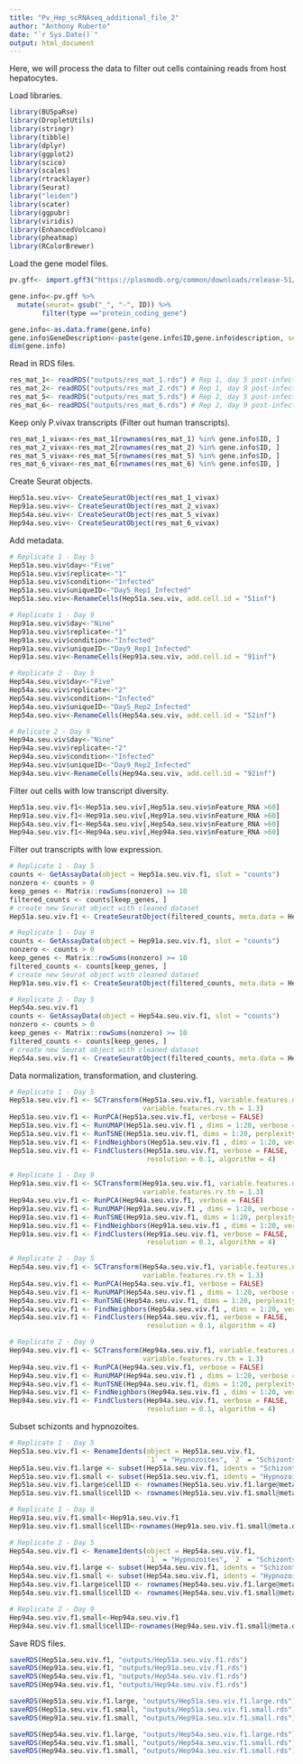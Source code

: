 ```yaml
---
title: "Pv_Hep_scRNAseq_additional_file_2"
author: "Anthony Ruberto"
date: "`r Sys.Date()`"
output: html_document
---
```


Here, we will process the data to filter out cells containing reads from host hepatocytes.

Load libraries.
```r
library(BUSpaRse)
library(DropletUtils)
library(stringr)
library(tibble)
library(dplyr)
library(ggplot2)
library(scico)
library(scales)
library(rtracklayer)
library(Seurat)
library("leiden")
library(scater)
library(ggpubr)
library(viridis)
library(EnhancedVolcano)
library(pheatmap)
library(RColorBrewer)
```

Load the gene model files.
```r
pv.gff<- import.gff3("https://plasmodb.org/common/downloads/release-51/PvivaxP01/gff/data/PlasmoDB-51_PvivaxP01.gff") # update with new PlasmoDB updates.

gene.info<-pv.gff %>% 
  mutate(seurat= gsub("_", "-", ID)) %>%
        filter(type =="protein_coding_gene") 

gene.info<-as.data.frame(gene.info)
gene.info$GeneDescription<-paste(gene.info$ID,gene.info$description, sep = "::")
dim(gene.info)
```

Read in RDS files.
```r
res_mat_1<- readRDS("outputs/res_mat_1.rds") # Rep 1, day 5 post-infection
res_mat_2<- readRDS("outputs/res_mat_2.rds") # Rep 1, day 9 post-infection
res_mat_5<- readRDS("outputs/res_mat_5.rds") # Rep 2, day 5 post-infection
res_mat_6<- readRDS("outputs/res_mat_6.rds") # Rep 2, day 9 post-infection
```

Keep only P.vivax transcripts (Filter out human transcripts).
```r
res_mat_1_vivax<-res_mat_1[rownames(res_mat_1) %in% gene.info$ID, ]
res_mat_2_vivax<-res_mat_2[rownames(res_mat_2) %in% gene.info$ID, ]
res_mat_5_vivax<-res_mat_5[rownames(res_mat_5) %in% gene.info$ID, ]
res_mat_6_vivax<-res_mat_6[rownames(res_mat_6) %in% gene.info$ID, ]
```

Create Seurat objects.
```r
Hep51a.seu.viv<- CreateSeuratObject(res_mat_1_vivax)
Hep91a.seu.viv<- CreateSeuratObject(res_mat_2_vivax)
Hep54a.seu.viv<- CreateSeuratObject(res_mat_5_vivax)
Hep94a.seu.viv<- CreateSeuratObject(res_mat_6_vivax)
```

Add metadata.
```r

# Replicate 1 - Day 5
Hep51a.seu.viv$day<-"Five"
Hep51a.seu.viv$replicate<-"1"
Hep51a.seu.viv$condition<-"Infected"
Hep51a.seu.viv$uniqueID<-"Day5_Rep1_Infected"
Hep51a.seu.viv<-RenameCells(Hep51a.seu.viv, add.cell.id = "51inf")

# Replicate 1 - Day 9
Hep91a.seu.viv$day<-"Nine"
Hep91a.seu.viv$replicate<-"1"
Hep91a.seu.viv$condition<-"Infected"
Hep91a.seu.viv$uniqueID<-"Day9_Rep1_Infected"
Hep91a.seu.viv<-RenameCells(Hep91a.seu.viv, add.cell.id = "91inf")

# Replicate 2 - Day 5
Hep54a.seu.viv$day<-"Five"
Hep54a.seu.viv$replicate<-"2"
Hep54a.seu.viv$condition<-"Infected"
Hep54a.seu.viv$uniqueID<-"Day5_Rep2_Infected"
Hep54a.seu.viv<-RenameCells(Hep54a.seu.viv, add.cell.id = "52inf")

# Relicate 2 - Day 9
Hep94a.seu.viv$day<-"Nine"
Hep94a.seu.viv$replicate<-"2"
Hep94a.seu.viv$condition<-"Infected"
Hep94a.seu.viv$uniqueID<-"Day9_Rep2_Infected"
Hep94a.seu.viv<-RenameCells(Hep94a.seu.viv, add.cell.id = "92inf")
```

Filter out cells with low transcript diversity.
```r
Hep51a.seu.viv.f1<-Hep51a.seu.viv[,Hep51a.seu.viv$nFeature_RNA >60]
Hep91a.seu.viv.f1<-Hep91a.seu.viv[,Hep91a.seu.viv$nFeature_RNA >60]
Hep54a.seu.viv.f1<-Hep54a.seu.viv[,Hep54a.seu.viv$nFeature_RNA >60]
Hep94a.seu.viv.f1<-Hep94a.seu.viv[,Hep94a.seu.viv$nFeature_RNA >60]
```

Filter out transcripts with low expression.
```r
# Replicate 1 - Day 5
counts <- GetAssayData(object = Hep51a.seu.viv.f1, slot = "counts")
nonzero <- counts > 0
keep_genes <- Matrix::rowSums(nonzero) >= 10
filtered_counts <- counts[keep_genes, ]
# create new Seurat object with cleaned dataset
Hep51a.seu.viv.f1 <- CreateSeuratObject(filtered_counts, meta.data = Hep51a.seu.viv.f1@meta.data)

# Replicate 1 - Day 9
counts <- GetAssayData(object = Hep91a.seu.viv.f1, slot = "counts")
nonzero <- counts > 0
keep_genes <- Matrix::rowSums(nonzero) >= 10
filtered_counts <- counts[keep_genes, ]
# create new Seurat object with cleaned dataset
Hep91a.seu.viv.f1 <- CreateSeuratObject(filtered_counts, meta.data = Hep91a.seu.viv.f1@meta.data)

# Replicate 2 - Day 5
Hep54a.seu.viv.f1
counts <- GetAssayData(object = Hep54a.seu.viv.f1, slot = "counts")
nonzero <- counts > 0
keep_genes <- Matrix::rowSums(nonzero) >= 10
filtered_counts <- counts[keep_genes, ]
# create new Seurat object with cleaned dataset
Hep54a.seu.viv.f1 <- CreateSeuratObject(filtered_counts, meta.data = Hep54a.seu.viv.f1@meta.data)
```

Data normalization, transformation, and clustering.
```r
# Replicate 1 - Day 5
Hep51a.seu.viv.f1 <- SCTransform(Hep51a.seu.viv.f1, variable.features.n = NULL, 
                                 variable.features.rv.th = 1.3)
Hep51a.seu.viv.f1 <- RunPCA(Hep51a.seu.viv.f1, verbose = FALSE)
Hep51a.seu.viv.f1 <- RunUMAP(Hep51a.seu.viv.f1 , dims = 1:20, verbose = FALSE)
Hep51a.seu.viv.f1 <- RunTSNE(Hep51a.seu.viv.f1, dims = 1:20, perplexity = 20)
Hep51a.seu.viv.f1 <- FindNeighbors(Hep51a.seu.viv.f1 , dims = 1:20, verbose = FALSE)
Hep51a.seu.viv.f1 <- FindClusters(Hep51a.seu.viv.f1, verbose = FALSE, 
                                  resolution = 0.1, algorithm = 4)

# Replicate 1 - Day 9
Hep91a.seu.viv.f1 <- SCTransform(Hep91a.seu.viv.f1, variable.features.n = NULL, 
                                 variable.features.rv.th = 1.3)
Hep94a.seu.viv.f1 <- RunPCA(Hep94a.seu.viv.f1, verbose = FALSE)
Hep91a.seu.viv.f1 <- RunUMAP(Hep91a.seu.viv.f1 , dims = 1:20, verbose = FALSE)
Hep91a.seu.viv.f1 <- RunTSNE(Hep91a.seu.viv.f1, dims = 1:20, perplexity = 20)
Hep91a.seu.viv.f1 <- FindNeighbors(Hep91a.seu.viv.f1 , dims = 1:20, verbose = FALSE)
Hep91a.seu.viv.f1 <- FindClusters(Hep91a.seu.viv.f1, verbose = FALSE, 
                                  resolution = 0.1, algorithm = 4)

# Replicate 2 - Day 5
Hep54a.seu.viv.f1 <- SCTransform(Hep54a.seu.viv.f1, variable.features.n = NULL, 
                                 variable.features.rv.th = 1.3)
Hep54a.seu.viv.f1 <- RunPCA(Hep54a.seu.viv.f1, verbose = FALSE)
Hep54a.seu.viv.f1 <- RunUMAP(Hep54a.seu.viv.f1 , dims = 1:20, verbose = FALSE)
Hep54a.seu.viv.f1 <- RunTSNE(Hep54a.seu.viv.f1, dims = 1:20, perplexity = 20)
Hep54a.seu.viv.f1 <- FindNeighbors(Hep54a.seu.viv.f1 , dims = 1:20, verbose = FALSE)
Hep54a.seu.viv.f1 <- FindClusters(Hep54a.seu.viv.f1, verbose = FALSE, 
                                  resolution = 0.1, algorithm = 4)

# Replicate 2 - Day 9
Hep94a.seu.viv.f1 <- SCTransform(Hep94a.seu.viv.f1, variable.features.n = NULL, 
                                 variable.features.rv.th = 1.3)
Hep94a.seu.viv.f1 <- RunPCA(Hep94a.seu.viv.f1, verbose = FALSE)
Hep94a.seu.viv.f1 <- RunUMAP(Hep94a.seu.viv.f1 , dims = 1:20, verbose = FALSE)
Hep94a.seu.viv.f1 <- RunTSNE(Hep94a.seu.viv.f1, dims = 1:20, perplexity = 20)
Hep94a.seu.viv.f1 <- FindNeighbors(Hep94a.seu.viv.f1 , dims = 1:20, verbose = FALSE)
Hep94a.seu.viv.f1 <- FindClusters(Hep94a.seu.viv.f1, verbose = FALSE, 
                                  resolution = 0.1, algorithm = 4)
```

Subset schizonts and hypnozoites.
```r
# Replicate 1 - Day 5
Hep51a.seu.viv.f1 <- RenameIdents(object = Hep51a.seu.viv.f1, 
                                  `1` = "Hypnozoites", `2` = "Schizonts")
Hep51a.seu.viv.f1.large <- subset(Hep51a.seu.viv.f1, idents = "Schizonts")
Hep51a.seu.viv.f1.small <- subset(Hep51a.seu.viv.f1, idents = "Hypnozoites")
Hep51a.seu.viv.f1.large$cellID <- rownames(Hep51a.seu.viv.f1.large@meta.data)
Hep51a.seu.viv.f1.small$cellID <- rownames(Hep51a.seu.viv.f1.small@meta.data)

# Replicate 1 - Day 9
Hep91a.seu.viv.f1.small<-Hep91a.seu.viv.f1
Hep91a.seu.viv.f1.small$cellID<-rownames(Hep91a.seu.viv.f1.small@meta.data)

# Replicate 2 - Day 5
Hep54a.seu.viv.f1 <- RenameIdents(object = Hep54a.seu.viv.f1, 
                                  `1` = "Hypnozoites", `2` = "Schizonts")
Hep54a.seu.viv.f1.large <- subset(Hep54a.seu.viv.f1, idents = "Schizonts")
Hep54a.seu.viv.f1.small <- subset(Hep54a.seu.viv.f1, idents = "Hypnozoites")
Hep54a.seu.viv.f1.large$cellID <- rownames(Hep54a.seu.viv.f1.large@meta.data)
Hep54a.seu.viv.f1.small$cellID <- rownames(Hep54a.seu.viv.f1.small@meta.data)

# Replicate 2 - Day 9
Hep94a.seu.viv.f1.small<-Hep94a.seu.viv.f1
Hep94a.seu.viv.f1.small$cellID<-rownames(Hep94a.seu.viv.f1.small@meta.data)
```

Save RDS files.
```r
saveRDS(Hep51a.seu.viv.f1, "outputs/Hep51a.seu.viv.f1.rds")
saveRDS(Hep91a.seu.viv.f1, "outputs/Hep91a.seu.viv.f1.rds")
saveRDS(Hep54a.seu.viv.f1, "outputs/Hep54a.seu.viv.f1.rds")
saveRDS(Hep94a.seu.viv.f1, "outputs/Hep94a.seu.viv.f1.rds")

saveRDS(Hep51a.seu.viv.f1.large, "outputs/Hep51a.seu.viv.f1.large.rds")
saveRDS(Hep51a.seu.viv.f1.small, "outputs/Hep51a.seu.viv.f1.small.rds")
saveRDS(Hep91a.seu.viv.f1.small, "outputs/Hep91a.seu.viv.f1.small.rds")

saveRDS(Hep54a.seu.viv.f1.large, "outputs/Hep54a.seu.viv.f1.large.rds")
saveRDS(Hep54a.seu.viv.f1.small, "outputs/Hep54a.seu.viv.f1.small.rds")
saveRDS(Hep94a.seu.viv.f1.small, "outputs/Hep94a.seu.viv.f1.small.rds")
```

